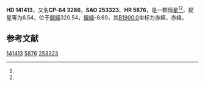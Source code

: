{{Starbox begin
| name = HD 141413
}}
{{Starbox observe
| epoch = [[J2000.0|J2000.0]]
| constell = {{星座名待查}}<ref name=SIMBAD>{{cite web
 | url=http://simbad.u-strasbg.fr/simbad/sim-id?Ident=HR+5876
 | title=Pulsating variable Star
 | publisher=Centre de Données astronomiques de Strasbourg
 | work=SIMBAD
 | accessdate=2012-07-13
 | archive-date=2016-03-19
 | archive-url=https://web.archive.org/web/20160319000609/http://simbad.u-strasbg.fr/simbad/sim-id?Ident=HR+5876
 | dead-url=no
 }}</ref><ref name=DATA>{{cite web
 | url=http://vizier.u-strasbg.fr/viz-bin/VizieR-5?-out.add=.&-source=5050&-corr=PK=HR&-out.max=9999&HR=5876
 | title=VizieR Detailed Page
 | accessdate=2012-07-13
 | archive-date=2016-03-04
 | archive-url=https://web.archive.org/web/20160304202238/http://vizier.u-strasbg.fr/viz-bin/VizieR-5?-out.add=.&-source=5050&-corr=PK=HR&-out.max=9999&HR=5876
 | dead-url=no
 }}</ref>
| 星官 = 
| ra = {{RA|15|52|56.7}}<ref name=SIMBAD /><ref name=DATA />
| dec = {{DEC|-65|9|9}}<ref name=SIMBAD /><ref name=DATA />
| appmag_v = 6.54<ref name=SIMBAD /><ref name=DATA />
}}
{{Starbox character
| class = A5IV<ref name=SIMBAD /><ref name=DATA />
| b-v = 0.19<ref name=SIMBAD /><ref name=DATA />
| u-b = 0.12<ref name=SIMBAD /><ref name=DATA />
| r-i = <ref name=SIMBAD /><ref name=DATA />
| variable = 
}}
{{Starbox astrometry
| radial_v = 0.12
| prop_mo_ra = 16
| parallax = 
| p_error = 
}}
{{Starbox catalog
| names =CP-64 3286，[[SAO星表|SAO]] 253323，[[HD星表|HD]] 141413，[[HR星表|HR]] 5876}}
{{Starbox reference |Simbad=HR+5876}}
{{Starbox end}}

'''HD 141413'''，又名'''CP-64 3286'''，'''SAO 253323'''、'''HR 5876'''，是一颗恒星<ref name=SIMBAD /><ref name=DATA />，视星等为6.54，位于[[銀道座標系|銀經]]320.54，[[銀道座標系|銀緯]]-8.69，其[[B1900.0|B1900.0]]坐标为赤經{{RA|15|43|48.1}}，赤緯{{DEC|-64|-8.69|0}}。

== 参考文献 ==
{{reflist}}

{{star-stub}}

[[Category:HD和HDE天體|141413]]
[[Category:HR天體|5876]]
[[Category:SAO天體|253323]]